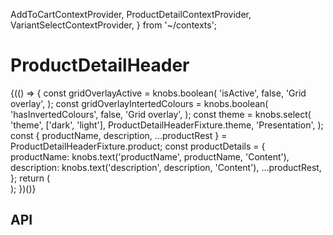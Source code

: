   AddToCartContextProvider,
  ProductDetailContextProvider,
  VariantSelectContextProvider,
} from '~/contexts';

<Meta title="Components/ProductDetailHeader" component={ProductDetailHeader} />

# ProductDetailHeader

<Canvas>
  <Story name="Base component">
    {(() => {
      const gridOverlayActive = knobs.boolean(
        'isActive',
        false,
        'Grid overlay',
      );
      const gridOverlayIntertedColours = knobs.boolean(
        'hasInvertedColours',
        false,
        'Grid overlay',
      );
      const theme = knobs.select(
        'theme',
        ['dark', 'light'],
        ProductDetailHeaderFixture.theme,
        'Presentation',
      );
      const {
        productName,
        description,
        ...productRest
      } = ProductDetailHeaderFixture.product;
      const productDetails = {
        productName: knobs.text('productName', productName, 'Content'),
        description: knobs.text('description', description, 'Content'),
        ...productRest,
      };
      return (
        <div>
          <GridOverlay
            isActive={gridOverlayActive}
            hasInvertedColours={gridOverlayIntertedColours}
          />
          <AddToCartContextProvider onClick={mockAddToCartButtonOnClick}>
            <ProductDetailContextProvider product={productDetails}>
              <VariantSelectContextProvider
                variants={ProductDetailHeaderFixture.product.variantOptions}
              >
                <ProductDetailHeader
                  breadcrumbs={ProductDetailHeaderFixture.breadcrumbs}
                  className={ProductDetailHeaderFixture.className}
                  copy={{
                    addToCart: AddToCartButtonFixture.copy,
                    size: ProductDetailBodyFixture.copy.size,
                    ingredients: ProductDetailBodyFixture.copy.ingredients,
                    upSellProductLabel:
                      ProductDetailBodyFixture.copy.upSellProductLabel,
                  }}
                  theme={theme}
                />
                <SecondaryMessage {...SecondaryMessageFixture} />
              </VariantSelectContextProvider>
            </ProductDetailContextProvider>
          </AddToCartContextProvider>
        </div>
      );
    })()}
  </Story>
</Canvas>

## API

<ArgsTable of={ProductDetailHeader} />
